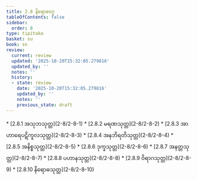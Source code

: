 ```yaml
---
title: 2.8 နိရောဓဝဂ္ဂ
tableOfContents: false
sidebar:
  order: 8
type: tipitaka
basket: su
book: sn
review:
  current: review
  updated: '2025-10-20T15:32:05.279816'
  updated_by: ''
  notes: ''
  history:
  - state: review
    date: '2025-10-20T15:32:05.279816'
    updated_by: ''
    notes: ''
    previous_state: draft
---
```



<DynamicBreadcrumb />


<ReviewStatus review={frontmatter.review} showDetails={true} />

<HypothesisAnnotation frontmatter={frontmatter} />



<TableOfContents book="sn" section="2.8">
* [2.8.1 အသုဘသုတ္တ](2-8/2-8-1)
* [2.8.2 မရဏသုတ္တ](2-8/2-8-2)
* [2.8.3 အာဟာရေပဋိကူလသုတ္တ](2-8/2-8-3)
* [2.8.4 အနဘိရတိသုတ္တ](2-8/2-8-4)
* [2.8.5 အနိစ္စသုတ္တ](2-8/2-8-5)
* [2.8.6 ဒုက္ခသုတ္တ](2-8/2-8-6)
* [2.8.7 အနတ္တသုတ္တ](2-8/2-8-7)
* [2.8.8 ပဟာနသုတ္တ](2-8/2-8-8)
* [2.8.9 ဝိရာဂသုတ္တ](2-8/2-8-9)
* [2.8.10 နိရောဓသုတ္တ](2-8/2-8-10)
</TableOfContents>